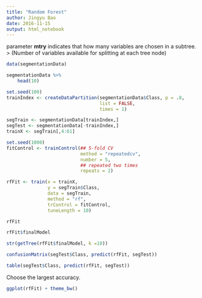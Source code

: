 ---
title: "Random Forest"
author: Jingyu Bao
date: 2016-11-15
output: html_notebook
---

parameter __mtry__ indicates that how many variables are chosen in a subtree. 
> (Number of variables available for splitting at each tree node)

```{r}
data(segmentationData)

segmentationData %>% 
    head(10)

set.seed(100)
trainIndex <- createDataPartition(segmentationData$Class, p = .8, 
                                  list = FALSE, 
                                  times = 1)

segTrain <- segmentationData[trainIndex,]
segTest <- segmentationData[-trainIndex,]
trainX <- segTrain[,4:61]

set.seed(1000)
fitControl <- trainControl(## 5-fold CV
                           method = "repeatedcv",
                           number = 5,
                           ## repeated two times
                           repeats = 2)

rfFit <- train(x = trainX, 
               y = segTrain$Class,
               data = segTrain,
               method = "rf", 
               trControl = fitControl,
               tuneLength = 10)

rfFit
```



```{r}
rfFit$finalModel

str(getTree(rfFit$finalModel, k =10))
```

```{r}
confusionMatrix(segTest$Class, predict(rfFit, segTest))

table(segTest$Class, predict(rfFit, segTest))
```



Choose the largest accuracy.
```{r}
ggplot(rfFit) + theme_bw()
```

